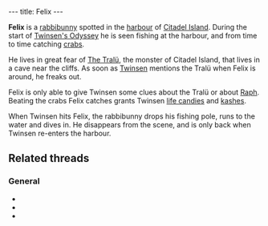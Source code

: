 ---
title: Felix
---

{{Infobox Character
 |image=Felix.png
 |race=Rabbibunny
 |gender=Male
 |size=average
 |age=Adult
 |magical=no
 |lba1=
 |lba2=yes
 |alignment=neutral
 |occupation=Fisherman
 |requires=
 |amount=
 |fam1=
 |fam2=
 |planet=
 |island=
 |building=
}}

'''Felix''' is a [[rabbibunny]] spotted in the [[Citadel Island Harbour|harbour]] of [[Citadel Island]]. During the start of [[Twinsen's Odyssey]] he is seen fishing at the harbour, and from time to time catching [[crab]]s.

He lives in great fear of [[The Tralü]], the monster of Citadel Island, that lives in a cave near the cliffs. As soon as [[Twinsen]] mentions the Tralü when Felix is around, he freaks out.

Felix is only able to give Twinsen some clues about the Tralü or about [[Raph]]. Beating the crabs Felix catches grants Twinsen [[life candies]] and [[kashes]].

When Twinsen hits Felix, the rabbibunny drops his fishing pole, runs to the water and dives in. He disappears from the scene, and is only back when Twinsen re-enters the harbour.

==Related threads==
===General===
* {{thread|id=5981|title=Felix}}
* {{thread|id=1957|title=Felix suicide}}
* {{thread|id=328|title=Secrets}}

<!-- remove these category links when they're all automated by categorizers...
[[Category:Citadel Island inhabitants]] -->